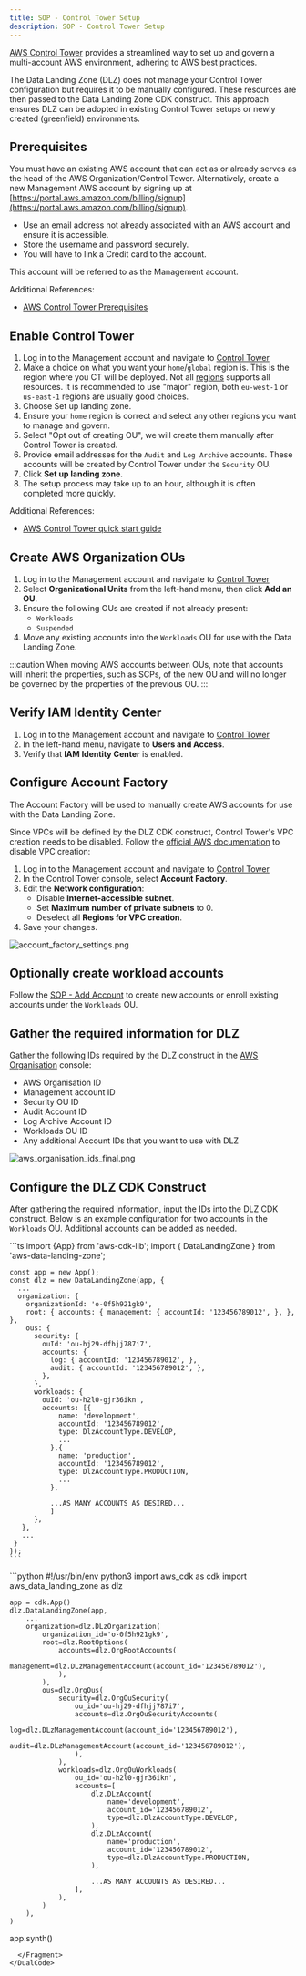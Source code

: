 ```yaml
---
title: SOP - Control Tower Setup
description: SOP - Control Tower Setup
---
```


[AWS Control Tower](https://docs.aws.amazon.com/controltower/latest/userguide/what-is-control-tower.html) provides
a streamlined way to set up and govern a multi-account AWS environment, adhering to AWS best practices.

The Data Landing Zone (DLZ) does not manage your Control Tower configuration but requires it to be manually configured.
These resources are then passed to the Data Landing Zone CDK construct. This approach ensures DLZ can be adopted in
existing Control Tower setups or newly created (greenfield) environments.

## Prerequisites

You must have an existing AWS account that can act as or already serves as the head of the AWS Organization/Control
Tower. Alternatively, create a new Management AWS account by signing up at
[https://portal.aws.amazon.com/billing/signup](https://portal.aws.amazon.com/billing/signup).
- Use an email address not already associated with an AWS account and ensure it is accessible.
- Store the username and password securely.
- You will have to link a Credit card to the account.

This account will be referred to as the Management account.

Additional References:
- [AWS Control Tower Prerequisites](https://docs.aws.amazon.com/controltower/latest/userguide/setting-up.html)

## Enable Control Tower

1. Log in to the Management account and navigate to [Control Tower](https://console.aws.amazon.com/controltower)
1. Make a choice on what you want your `home`/`global` region is. This is the region where you CT will be deployed.
Not all [regions](https://docs.aws.amazon.com/controltower/latest/userguide/region-how.html) supports all resources.
It is recommended to use "major" region, both `eu-west-1` or `us-east-1` regions are usually good choices.
1. Choose Set up landing zone.
1. Ensure your `home` region is correct and select any other regions you want to manage and govern.
1. Select "Opt out of creating OU", we will create them manually after Control Tower is created.
1. Provide email addresses for the `Audit` and `Log Archive` accounts. These accounts will be created by Control Tower
under the `Security` OU.
1. Click **Set up landing zone**.
1. The setup process may take up to an hour, although it is often completed more quickly.

Additional References:
- [AWS Control Tower quick start guide](https://docs.aws.amazon.com/controltower/latest/userguide/quick-start.html)


## Create AWS Organization OUs

1. Log in to the Management account and navigate to [Control Tower](https://console.aws.amazon.com/controltower)
2. Select **Organizational Units** from the left-hand menu, then click **Add an OU**.
3. Ensure the following OUs are created if not already present:
    - `Workloads`
    - `Suspended`
4. Move any existing accounts into the `Workloads` OU for use with the Data Landing Zone.

:::caution
When moving AWS accounts between OUs, note that accounts will inherit the properties, such as SCPs, of the new OU
and will no longer be governed by the properties of the previous OU.
:::

## Verify IAM Identity Center

1. Log in to the Management account and navigate to [Control Tower](https://console.aws.amazon.com/controltower)
2. In the left-hand menu, navigate to **Users and Access**.
3. Verify that **IAM Identity Center** is enabled.

## Configure Account Factory

The Account Factory will be used to manually create AWS accounts for use with the Data Landing Zone.

Since VPCs will be defined by the DLZ CDK construct, Control Tower's VPC creation needs to be disabled. Follow the
[official AWS documentation](https://docs.aws.amazon.com/controltower/latest/userguide/configure-without-vpc.html)
to disable VPC creation:

1. Log in to the Management account and navigate to [Control Tower](https://console.aws.amazon.com/controltower)
2. In the Control Tower console, select **Account Factory**.
3. Edit the **Network configuration**:
    - Disable **Internet-accessible subnet**.
    - Set **Maximum number of private subnets** to 0.
    - Deselect all **Regions for VPC creation**.
4. Save your changes.

![account_factory_settings.png](imgs/account_factory_settings.png)

## Optionally create workload accounts

Follow the [SOP - Add Account](sop-add-account) to create new accounts or enroll existing accounts under the `Workloads` OU.

## Gather the required information for DLZ

Gather the following IDs required by the DLZ construct in the
[AWS Organisation](https://us-east-1.console.aws.amazon.com/organizations/v2/home/accounts) console:

- AWS Organisation ID
- Management account ID
- Security OU ID
- Audit Account ID
- Log Archive Account ID
- Workloads OU ID
- Any additional Account IDs that you want to use with DLZ

![aws_organisation_ids_final.png](imgs/aws_organisation_ids_final.png)

## Configure the DLZ CDK Construct

After gathering the required information, input the IDs into the DLZ CDK construct. Below is an example configuration
for two accounts in the `Workloads` OU. Additional accounts can be added as needed.

<DualCode>
  <Fragment slot="ts">
    ```ts
    import {App} from 'aws-cdk-lib';
    import { DataLandingZone } from 'aws-data-landing-zone';

    const app = new App();
    const dlz = new DataLandingZone(app, {
      ...
      organization: {
        organizationId: 'o-0f5h921gk9',
        root: { accounts: { management: { accountId: '123456789012', }, }, },
        ous: {
          security: {
            ouId: 'ou-hj29-dfhjj787i7',
            accounts: {
              log: { accountId: '123456789012', },
              audit: { accountId: '123456789012', },
            },
          },
          workloads: {
            ouId: 'ou-h2l0-gjr36ikn',
            accounts: [{
                name: 'development',
                accountId: '123456789012',
                type: DlzAccountType.DEVELOP,
                ...
              },{
                name: 'production',
                accountId: '123456789012',
                type: DlzAccountType.PRODUCTION,
                ...
              },

              ...AS MANY ACCOUNTS AS DESIRED...
              ]
          },
       },
       ...
     }
    });
    ```

  </Fragment>
  <Fragment slot="python">
    ```python
    #!/usr/bin/env python3
    import aws_cdk as cdk
    import aws_data_landing_zone as dlz

    app = cdk.App()
    dlz.DataLandingZone(app,
        ...
        organization=dlz.DLzOrganization(
            organization_id='o-0f5h921gk9',
            root=dlz.RootOptions(
                accounts=dlz.OrgRootAccounts(
                    management=dlz.DLzManagementAccount(account_id='123456789012'),
                ),
            ),
            ous=dlz.OrgOus(
                security=dlz.OrgOuSecurity(
                    ou_id='ou-hj29-dfhjj787i7',
                    accounts=dlz.OrgOuSecurityAccounts(
                        log=dlz.DLzManagementAccount(account_id='123456789012'),
                        audit=dlz.DLzManagementAccount(account_id='123456789012'),
                    ),
                ),
                workloads=dlz.OrgOuWorkloads(
                    ou_id='ou-h2l0-gjr36ikn',
                    accounts=[
                        dlz.DLzAccount(
                            name='development',
                            account_id='123456789012',
                            type=dlz.DlzAccountType.DEVELOP,
                        ),
                        dlz.DLzAccount(
                            name='production',
                            account_id='123456789012',
                            type=dlz.DlzAccountType.PRODUCTION,
                        ),

                        ...AS MANY ACCOUNTS AS DESIRED...
                    ],
                ),
            )
        ),
    )

app.synth()
````
  </Fragment>
</DualCode>





